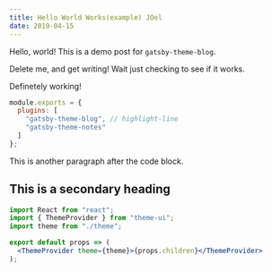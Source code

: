 ```yaml
---
title: Hello World Works(example) JOel 
date: 2019-04-15
---
```


Hello, world! This is a demo post for `gatsby-theme-blog`.

Delete me, and get writing! Wait just checking to see if it works.

Definetely working!

```js:title=gatsby-config.js
module.exports = {
  plugins: [
    "gatsby-theme-blog", // highlight-line
    "gatsby-theme-notes"
  ]
};
```

This is another paragraph after the code block.

## This is a secondary heading

```jsx
import React from "react";
import { ThemeProvider } from "theme-ui";
import theme from "./theme";

export default props => (
  <ThemeProvider theme={theme}>{props.children}</ThemeProvider>
);
```
